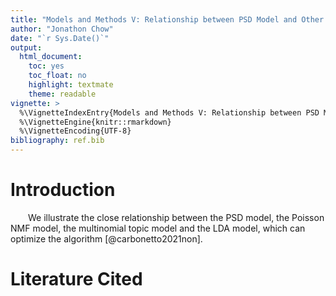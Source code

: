 ```yaml
---
title: "Models and Methods V: Relationship between PSD Model and Other Models"
author: "Jonathon Chow"
date: "`r Sys.Date()`"
output:
  html_document:
    toc: yes
    toc_float: no
    highlight: textmate
    theme: readable
vignette: >
  %\VignetteIndexEntry{Models and Methods V: Relationship between PSD Model and Other Models}
  %\VignetteEngine{knitr::rmarkdown}
  %\VignetteEncoding{UTF-8}
bibliography: ref.bib
---
```


# Introduction

&emsp;&emsp;We illustrate the close relationship between the PSD model, the Poisson NMF model, the multinomial topic model and the LDA model, which can optimize the algorithm [@carbonetto2021non].

# Literature Cited
